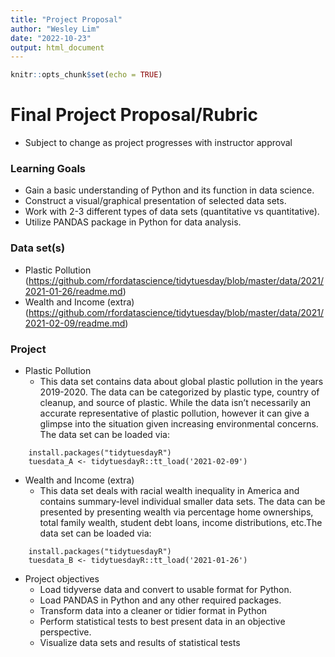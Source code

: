 ```yaml
---
title: "Project Proposal"
author: "Wesley Lim"
date: "2022-10-23"
output: html_document
---
```


```r
knitr::opts_chunk$set(echo = TRUE)
```

# Final Project Proposal/Rubric

-   Subject to change as project progresses with instructor approval

### Learning Goals

-   Gain a basic understanding of Python and its function in data science.
-   Construct a visual/graphical presentation of selected data sets.
-   Work with 2-3 different types of data sets (quantitative vs quantitative).
-   Utilize PANDAS package in Python for data analysis.

### Data set(s)

-   Plastic Pollution (<https://github.com/rfordatascience/tidytuesday/blob/master/data/2021/2021-01-26/readme.md>)
-   Wealth and Income (extra) (<https://github.com/rfordatascience/tidytuesday/blob/master/data/2021/2021-02-09/readme.md>)

### Project

-   Plastic Pollution
    -   This data set contains data about global plastic pollution in the years 2019-2020. The data can be categorized by plastic type, country of cleanup, and source of plastic. While the data isn't necessarily an accurate representative of plastic pollution, however it can give a glimpse into the situation given increasing environmental concerns. The data set can be loaded via:

```plastic
    install.packages("tidytuesdayR")
    tuesdata_A <- tidytuesdayR::tt_load('2021-02-09')
```

-   Wealth and Income (extra)
    -   This data set deals with racial wealth inequality in America and contains summary-level individual smaller data sets. The data can be presented by presenting wealth via percentage home ownerships, total family wealth, student debt loans, income distributions, etc.The data set can be loaded via:

```Wealth
    install.packages("tidytuesdayR")
    tuesdata_B <- tidytuesdayR::tt_load('2021-01-26')
```

-   Project objectives
    -   Load tidyverse data and convert to usable format for Python.
    -   Load PANDAS in Python and any other required packages.
    -   Transform data into a cleaner or tidier format in Python
    -   Perform statistical tests to best present data in an objective perspective.
    -   Visualize data sets and results of statistical tests
